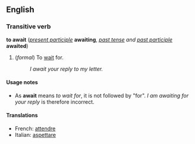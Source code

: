 ==English==
===Transitive verb===
'''to await''' (''[[present participle]]'' '''awaiting''', ''[[past tense]] and [[past participle]]'' '''awaited''')

#(''formal'') To [[wait]] for.
#:''I await your reply to my letter.''

====Usage notes====
*As '''await''' means ''to wait for'', it is not followed by "for".  ''I am awaiting for your reply'' is therefore incorrect.

====Translations====
*French: [[attendre]]
*Italian: [[aspettare]]